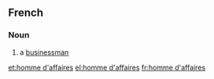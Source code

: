 ==French==

===Noun===
{{infl|fr|noun|head=[[homme#French|homme]] [[d'#French|d']][[affaires#French|affaires]]}}

# a [[businessman]]

[[et:homme d'affaires]]
[[el:homme d'affaires]]
[[fr:homme d'affaires]]